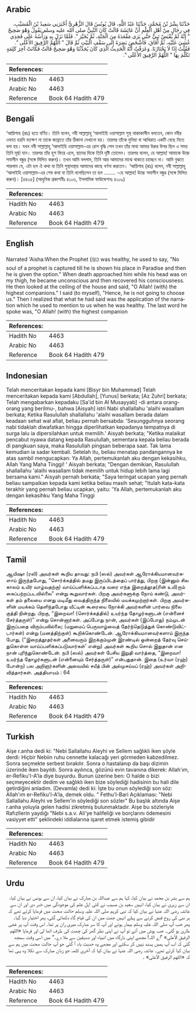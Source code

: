 ## Arabic


<div dir="rtl" lang="ar" style={{fontSize:'larger',backgroundColor:'#f8f9fa',padding:20}}>
حَدَّثَنَا بِشْرُ بْنُ مُحَمَّدٍ، حَدَّثَنَا عَبْدُ اللَّهِ، قَالَ يُونُسُ قَالَ الزُّهْرِيُّ أَخْبَرَنِي سَعِيدُ بْنُ الْمُسَيَّبِ، فِي رِجَالٍ مِنْ أَهْلِ الْعِلْمِ أَنَّ عَائِشَةَ قَالَتْ كَانَ النَّبِيُّ صلى الله عليه وسلم يَقُولُ وَهْوَ صَحِيحٌ ‏"‏ إِنَّهُ لَمْ يُقْبَضْ نَبِيٌّ حَتَّى يَرَى مَقْعَدَهُ مِنَ الْجَنَّةِ، ثُمَّ يُخَيَّرَ ‏"‏‏.‏ فَلَمَّا نَزَلَ بِهِ وَرَأْسُهُ عَلَى فَخِذِي غُشِيَ عَلَيْهِ، ثُمَّ أَفَاقَ، فَأَشْخَصَ بَصَرَهُ إِلَى سَقْفِ الْبَيْتِ ثُمَّ قَالَ ‏"‏ اللَّهُمَّ الرَّفِيقَ الأَعْلَى ‏"‏‏.‏ فَقُلْتُ إِذًا لاَ يَخْتَارُنَا‏.‏ وَعَرَفْتُ أَنَّهُ الْحَدِيثُ الَّذِي كَانَ يُحَدِّثُنَا وَهْوَ صَحِيحٌ قَالَتْ فَكَانَتْ آخِرَ كَلِمَةٍ تَكَلَّمَ بِهَا ‏"‏ اللَّهُمَّ الرَّفِيقَ الأَعْلَى ‏"‏‏.‏
</div>
<div style={{backgroundColor:'#f8f9fa',padding:20, marginBottom: 10}}><table> <thead> <tr> <th>References:</th> <th></th> </tr> </thead> <tbody><tr><td>Hadith No</td><td>4463</td></tr><tr><td>Arabic No</td><td>4463</td></tr><tr><td>Reference</td><td>Book 64 Hadith 479</td></tr></tbody></table></div>

## Bengali


<div dir="ltr" lang="bn" style={{fontSize:'larger',backgroundColor:'#f8f9fa',padding:20}}>
‘আয়িশাহ (রাঃ) হতে বর্ণিত। তিনি বলেন, নবী সাল্লাল্লাহু ‘আলাইহি ওয়াসাল্লাম সুস্থ থাকাকালীন বলতেন, কোন নবীর ওফাত হয়নি যতক্ষণ না তাকে জান্নাতে তাঁর ঠিকানা দেখানো হয়। তারপর তাঁকে দুনিয়া বা আখিরাত একটি বেছে নিতে বলা হয়। যখন নবী সাল্লাল্লাহু ‘আলাইহি ওয়াসাল্লাম-এর রোগ বৃদ্ধি পেল তখন তাঁর মাথা আমার উরুর উপর ছিল এ সময় তিনি মূর্ছা যান। তারপর তাঁর হুশ ফিরে এলে, ছাদের দিকে তিনি দৃষ্টি তোলেন। তারপর বলেন, হে আল্লাহ! আমাকে উচ্চে সমাসীন বন্ধুর (সঙ্গে মিলিত করুন)। তখন আমি বললাম, তিনি আর আমাদের মাঝে থাকতে চাচ্ছেন না। আমি বুঝতে পারলাম যে, এটা হল ঐ কথা যা তিনি সুস্থাবস্থায় আমাদের কাছে বর্ণনা করতেন। ‘আয়িশাহ (রাঃ) বলেন, নবী সাল্লাল্লাহু ‘আলাইহি ওয়াসাল্লাম-এর শেষ কথা যা তিনি বলেছিলেন তা হল ........ -হে আল্লাহ! উচ্চে সমাসীন বন্ধুর (সঙ্গে মিলিত করুন)। [৪৪৩৫] (আধুনিক প্রকাশনীঃ ৪১০৬, ইসলামিক ফাউন্ডেশনঃ ৪১০৯)
</div>
<div style={{backgroundColor:'#f8f9fa',padding:20, marginBottom: 10}}><table> <thead> <tr> <th>References:</th> <th></th> </tr> </thead> <tbody><tr><td>Hadith No</td><td>4463</td></tr><tr><td>Arabic No</td><td>4463</td></tr><tr><td>Reference</td><td>Book 64 Hadith 479</td></tr></tbody></table></div>

## English


<div dir="ltr" lang="en" style={{fontSize:'larger',backgroundColor:'#f8f9fa',padding:20}}>
Narrated 'Aisha:When the Prophet (ﷺ) was healthy, he used to say, "No soul of a prophet is captured till he is shown his place in Paradise and then he is given the option." When death approached him while his head was on my thigh, he became unconscious and then recovered his consciousness. He then looked at the ceiling of the house and said, "O Allah! (with) the highest companions." I said (to myself), "Hence, he is not going to choose us." Then I realized that what he had said was the application of the narration which he used to mention to us when he was healthy. The last word he spoke was, "O Allah! (with) the highest companion
</div>
<div style={{backgroundColor:'#f8f9fa',padding:20, marginBottom: 10}}><table> <thead> <tr> <th>References:</th> <th></th> </tr> </thead> <tbody><tr><td>Hadith No</td><td>4463</td></tr><tr><td>Arabic No</td><td>4463</td></tr><tr><td>Reference</td><td>Book 64 Hadith 479</td></tr></tbody></table></div>

## Indonesian


<div dir="ltr" lang="id" style={{fontSize:'larger',backgroundColor:'#f8f9fa',padding:20}}>
Telah menceritakan kepada kami [Bisyr bin Muhammad] Telah menceritakan kepada kami [Abdullah], [Yunus] berkata; [Az Zuhri] berkata; Telah mengabarkan kepadaku [Sa'id bin Al Musayyab] -di antara orang-orang yang berilmu-, bahwa [Aisyah] istri Nabi shallallahu 'alaihi wasallam berkata; Ketika Rasulullah shallallahu 'alaihi wasallam berada dalam keadaan sehat wal afiat, beliau pernah bersabda: 'Sesungguhnya seorang nabi tidaklah diwafatkan hingga diperlihatkan kepadanya tempatnya di surga lalu ia dipersilahkan untuk memilih.' Aisyah berkata; "Ketika malaikat pencabut nyawa datang kepada Rasulullah, sementara kepala beliau berada di pangkuan saya, maka Rasulullah pingsan beberapa saat. Tak lama kemudian ia sadar kembali. Setelah itu, beliau menatap pandangannya ke atas sambil mengucapkan: Ya Allah, pertemukanlah aku dengan kekasihku, Allah Yang Maha Tinggi! ' Aisyah berkata; "Dengan demikian, Rasulullah shallallahu 'alaihi wasallam tidak memilih untuk hidup Iebih lama lagi bersama kami." Aisyah pernah berkata; "Saya teringat ucapan yang pernah beliau sampaikan kepada kami ketika beliau masih sehat; "Itulah kata-kata terakhir yang pernah beliau ucapkan, yaitu: 'Ya Allah, pertemukanlah aku dengan kekasihku Yang Maha Tinggi
</div>
<div style={{backgroundColor:'#f8f9fa',padding:20, marginBottom: 10}}><table> <thead> <tr> <th>References:</th> <th></th> </tr> </thead> <tbody><tr><td>Hadith No</td><td>4463</td></tr><tr><td>Arabic No</td><td>4463</td></tr><tr><td>Reference</td><td>Book 64 Hadith 479</td></tr></tbody></table></div>

## Tamil


<div dir="ltr" lang="ta" style={{fontSize:'larger',backgroundColor:'#f8f9fa',padding:20}}>
ஆயிஷா (ரலி) அவர்கள் கூறிய தாவது: நபி (ஸல்) அவர்கள் ஆரோக்கியமானவர்களாய் இருந்தபோது, “சொர்க்கத்தில் தமது இருப்பிடத்தைப் பார்த்து, பிறகு (இன்னும் சில காலம் உயிர் வாழ்வதற்கு) வாய்ப்பளிக்கப்படாத வரை எந்த இறைத்தூத(ரின் உயி)ரும் கைப்பற்றப்படவில்லை” என்று கூறுவார்கள். பிறகு அவர்களுக்கு நோய் கண்டு, அவர்கள் தம் தலையை எனது மடிமீது வைத்திருந்த நிலையில் மயக்கமுற்றார்கள். பிறகு அவர்களின் மயக்கம் தெளிந்தபோது வீட்டின் கூரையை நோக்கி அவர்களின் பார்வை நிலை குத்தி நின்றது. பிறகு, “இறைவா! (சொர்க்கத்தில்) உயர்ந்த தோழர்களுடன் (என்னைச் சேர்த்தருள்)” என்று சொன்னார்கள். அப்போது நான், அவர்கள் (இப்போது) நம்முடன் இருப்பதை விரும்பவில்லை; (மறுமைப் பெருவாழ்வைத் தேர்ந்தெடுத்துக் கொண்டுவிட்டார்கள்) என்று (மனத்திற்குள்) கூறிக்கொண்டேன். ஆரோக்கியமானவர்களாய் இருந்த போது, (“இறைத்தூதர்கள் அனைவரும் இறக்கும்முன் இரண்டில் ஒன்றைத் தேர்வு செய்துகொள்ள வாய்ப்பளிக்கப்படுவார்கள்' என்று) அவர்கள் கூறிய சொல் இதுதான் என நான் புரிந்துகொண்டேன். நபி (ஸல்) அவர்கள் பேசிய இறுதி வார்த்தை, “இறைவா! உயர்ந்த தோழர்களுடன் (என்னையும் சேர்த்தருள்)” என்பதுதான். இதை (உர்வா (ரஹ்) போன்ற) பல அறிஞர்களின் அவையில் சயீத் பின் அல்முசய்யப் (ரஹ்) அவர்கள் அறிவித்தார்கள். அத்தியாயம் : 64
</div>
<div style={{backgroundColor:'#f8f9fa',padding:20, marginBottom: 10}}><table> <thead> <tr> <th>References:</th> <th></th> </tr> </thead> <tbody><tr><td>Hadith No</td><td>4463</td></tr><tr><td>Arabic No</td><td>4463</td></tr><tr><td>Reference</td><td>Book 64 Hadith 479</td></tr></tbody></table></div>

## Turkish


<div dir="ltr" lang="tr" style={{fontSize:'larger',backgroundColor:'#f8f9fa',padding:20}}>
Aişe r.anha dedi ki: "Nebi Sallallahu Aleyhi ve Sellem sağlıklı iken şöyle derdi: Hiçbir Nebiin ruhu cennette kalacağı yeri görmeden kabzedilmez. Sonra seçmekte serbest bırakılır. Sonra o hastalanıp da başı dizimin üzerinde iken bayıldı. Sonra ayılınca, gözünü evin tavanına dikerek: Allah'ım, er-Refiku'I-A'la diye buyurdu. Bunun üzerine ben: O halde o bizi seçmeyecektir dedim ve sağlıklı iken bize söylediği hadisinin bu hali dile getirdiğini anladım. (Devamla) dedi ki: İşte bu onun söylediği son söz: Allah'ım er-Refiku'l-A'la, demek oldu. " Fethu'l-Bari Açıklaması: "Nebi Sallallahu Aleyhi ve Sellem'in söylediği son sözler" Bu başlık altında Aişe r.anha yoluyla gelen hadisi zikretmiş bulunmaktadır. Aişe bu sözleriyle Rafızllerin yaydığı "Nebi s.a.v. Ali'ye halifeliği ve borçlarını ödemesini vasiyyet etti" şeklindeki iddialarına işaret etmek istemiş gibidir
</div>
<div style={{backgroundColor:'#f8f9fa',padding:20, marginBottom: 10}}><table> <thead> <tr> <th>References:</th> <th></th> </tr> </thead> <tbody><tr><td>Hadith No</td><td>4463</td></tr><tr><td>Arabic No</td><td>4463</td></tr><tr><td>Reference</td><td>Book 64 Hadith 479</td></tr></tbody></table></div>

## Urdu


<div dir="rtl" lang="ur" style={{fontSize:'larger',backgroundColor:'#f8f9fa',padding:20}}>
ہم سے بشر بن محمد نے بیان کیا، کہا ہم سے عبداللہ بن مبارک نے بیان کیا، ان سے یونس نے بیان کیا، ان سے زہری نے بیان کیا، انہیں سعید بن مسیب نے کئی اہل علم کی موجودگی میں خبر دی اور ان سے عائشہ رضی اللہ عنہا نے بیان کیا کہ نبی کریم صلی اللہ علیہ وسلم حالت صحت میں فرمایا کرتے تھے کہ ہر نبی کی روح قبض کرنے سے پہلے انہیں جنت میں ان کی قیام گاہ دکھائی گئی، پھر اختیار دیا گیا۔ پھر جب آپ صلی اللہ علیہ وسلم بیمار ہوئے اور آپ کا سر مبارک میری ران پر تھا۔ اس وقت آپ پر غشی طاری ہو گئی۔ جب ہوش میں آئے تو آپ نے اپنی نظر گھر کی چھت کی طرف اٹھا لی اور فرمایا «اللهم الرفيق الأعلى» ”اے اللہ! مجھے اپنی بارگاہ میں انبیاء اور صدیقین سے ملا دے۔“ میں اسی وقت سمجھ گئی کہ اب آپ ہمیں پسند نہیں کر سکتے اور مجھے وہ حدیث یاد آ گئی جو آپ حالت صحت میں ہم سے بیان کیا کرتے تھے۔ عائشہ رضی اللہ عنہا نے بیان کیا کہ آخری کلمہ جو زبان مبارک سے نکلا وہ یہی تھا کہ «اللهم الرفيق الأعلى» ۔
</div>
<div style={{backgroundColor:'#f8f9fa',padding:20, marginBottom: 10}}><table> <thead> <tr> <th>References:</th> <th></th> </tr> </thead> <tbody><tr><td>Hadith No</td><td>4463</td></tr><tr><td>Arabic No</td><td>4463</td></tr><tr><td>Reference</td><td>Book 64 Hadith 479</td></tr></tbody></table></div>